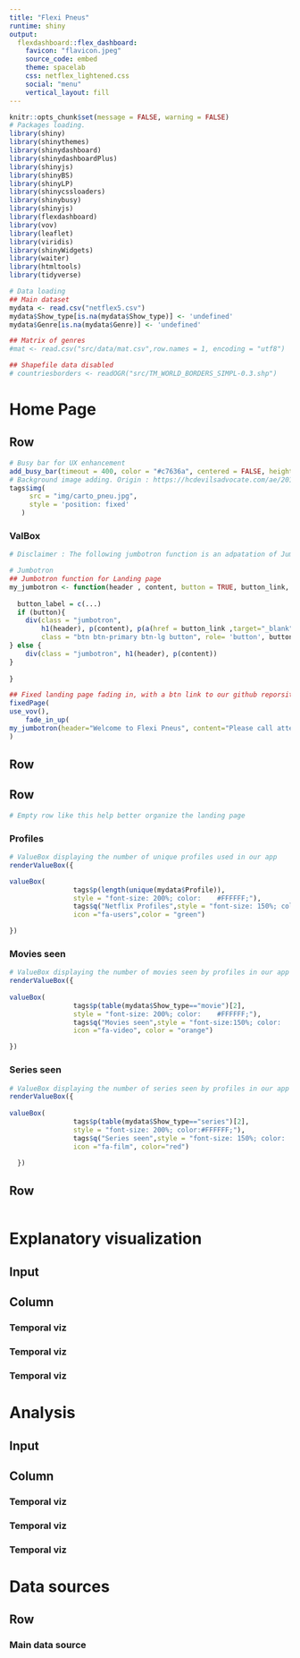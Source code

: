 ```yaml
---
title: "Flexi Pneus"
runtime: shiny
output:
  flexdashboard::flex_dashboard:
    favicon: "flavicon.jpeg"
    source_code: embed
    theme: spacelab
    css: netflex_lightened.css
    social: "menu" 
    vertical_layout: fill
---
```



```r
knitr::opts_chunk$set(message = FALSE, warning = FALSE)
# Packages loading. 
library(shiny)
library(shinythemes)
library(shinydashboard)
library(shinydashboardPlus)
library(shinyjs)
library(shinyBS)
library(shinyLP)
library(shinycssloaders)
library(shinybusy)
library(shinyjs)
library(flexdashboard)
library(vov)
library(leaflet)
library(viridis)
library(shinyWidgets)
library(waiter)
library(htmltools)
library(tidyverse)
```


```r
# Data loading 
## Main dataset 
mydata <- read.csv("netflex5.csv")
mydata$Show_type[is.na(mydata$Show_type)] <- 'undefined'
mydata$Genre[is.na(mydata$Genre)] <- 'undefined'

## Matrix of genres 
#mat <- read.csv("src/data/mat.csv",row.names = 1, encoding = "utf8")

## Shapefile data disabled 
# countriesborders <- readOGR("src/TM_WORLD_BORDERS_SIMPL-0.3.shp")

```


#  Home Page {data-orientation=rows}     

Row 
-------------------------------------

```r
# Busy bar for UX enhancement 
add_busy_bar(timeout = 400, color = "#c7636a", centered = FALSE, height = "6px")
# Background image adding. Origin : https://hcdevilsadvocate.com/ae/2019/01/25/best-new-netflix-releases-to-binge-during-the-cold-weather/
tags$img(
     src = "img/carto_pneu.jpg", 
     style = 'position: fixed'
   )
```

### ValBox {data-height=800}

```r
# Disclaimer : The following jumbotron function is an adpatation of Jumbotron() from the shinyLP package (Copyright holder : Jasmine Dumas // https://github.com/cran/shinyLP). We adapted it  to receive a btn link and enhanced the rendering.

# Jumbotron 
## Jumbotron function for Landing page 
my_jumbotron <- function(header , content, button = TRUE, button_link, ...){
  
  button_label = c(...)
  if (button){
    div(class = "jumbotron",
        h1(header), p(content), p(a(href = button_link ,target="_blank",
        class = "btn btn-primary btn-lg button", role= 'button', button_label)))
} else {
    div(class = "jumbotron", h1(header), p(content))
}
  
}

## Fixed landing page fading in, with a btn link to our github reporsitory 
fixedPage(
use_vov(),
    fade_in_up(
my_jumbotron(header="Welcome to Flexi Pneus", content="Please call attention to important features of the app", button =  "True", button_link="https://github.com/sow-ibrahima/tech_challenge", button_Label = "Check our repo'"))
)
```


Row {data-height=150}
-------------------------------------

Row 
-------------------------------------
```r
# Empty row like this help better organize the landing page 
```

### Profiles
```r
# ValueBox displaying the number of unique profiles used in our app 
renderValueBox({

valueBox(
                tags$p(length(unique(mydata$Profile)),
                style = "font-size: 200%; color:	#FFFFFF;"),
                tags$q("Netflix Profiles",style = "font-size: 150%; color:	#FFFFFF;"),
                icon ="fa-users",color = "green")

})
```


### Movies seen
```r
# ValueBox displaying the number of movies seen by profiles in our app 
renderValueBox({
  
valueBox(
                tags$p(table(mydata$Show_type=="movie")[2],
                style = "font-size: 200%; color:	#FFFFFF;"),
                tags$q("Movies seen",style = "font-size:150%; color:	#FFFFFF;"),
                icon ="fa-video", color = "orange")

})
```

### Series seen
```r
# ValueBox displaying the number of series seen by profiles in our app 
renderValueBox({
  
valueBox(
                tags$p(table(mydata$Show_type=="series")[2],
                style = "font-size: 200%; color:#FFFFFF;"),
                tags$q("Series seen",style = "font-size: 150%; color:	#FFFFFF;"),
                icon ="fa-film", color="red")

  })
```

Row
-------------------------------------
```r
```

# Explanatory visualization {data-orientation=column}
## Input {.sidebar}

## Column {.tabset}

### Temporal viz 
### Temporal viz 
### Temporal viz 
# Analysis {data-orientation=column}
## Input {.sidebar}

## Column {.tabset}

### Temporal viz 
### Temporal viz 
### Temporal viz 
# Data sources {data-orientation=column}
Row {.tabset}
-------------------------------------
### Main data source 